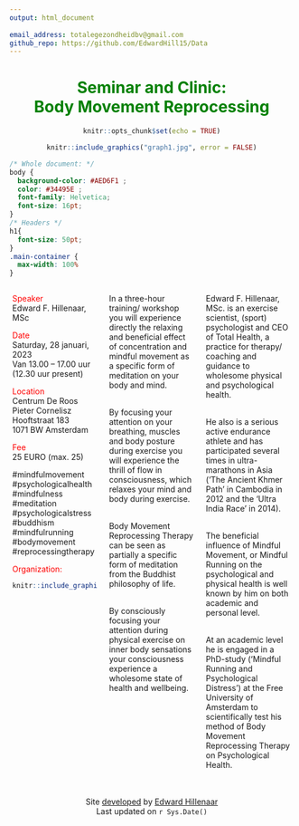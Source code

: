 ```yaml
---
output: html_document
  
email_address: totalegezondheidbv@gmail.com
github_repo: https://github.com/EdwardHill15/Data
---
```

<center>
<h1><span style="color:green">Seminar and Clinic:<br>Body Movement Reprocessing</span></h1>

```r
knitr::opts_chunk$set(echo = TRUE)

```


```r
knitr::include_graphics("graph1.jpg", error = FALSE)

```

</center>

```css
/* Whole document: */
body {
  background-color: #AED6F1 ;
  color: #34495E ;
  font-family: Helvetica;
  font-size: 16pt;
}
/* Headers */
h1{
  font-size: 50pt;
}
.main-container {
  max-width: 100%
}

```

:::: {style="display: flex;"}
::: {.column width="1%"}

:::

::: {.column width="30%"}

<!-- <h2><span style="color:green">Body Movement Reprocessing<br>and Stress</span></h2> -->

<!-- ```{r message=FALSE, echo=FALSE} -->
<!-- knitr::include_graphics("graph1.jpg", error = FALSE) -->
<!-- ``` -->


<span style="color:red">Speaker</span><br>
Edward F. Hillenaar, MSc

<span style="color:red">Date</span><br>
Saturday, 28 januari, 2023<br>
Van 13.00 – 17.00 uur<br>
(12.30 uur present)<br>

<span style="color:red">Location</span><br>
Centrum De Roos<br>
Pieter Cornelisz Hooftstraat 183<br>
1071 BW Amsterdam<br>

<span style="color:red">Fee</span><br>
25 EURO (max. 25)<br>

#mindfulmovement<br>
#psychologicalhealth<br>
#mindfulness<br>
#meditation<br>
#psychologicalstress<br>
#buddhism<br>
#mindfulrunning<br>
#bodymovement<br>
#reprocessingtherapy<br>

<span style="color:red">Organization:</span>

```r
knitr::include_graphics("logo_th.jpg", error = FALSE)
```

:::

::: {.column width="4%"}

<!-- ... and this is the middle column (separate space) -->

:::

::: {.column width="30%"}

In a three-hour training/ workshop you will experience directly the relaxing and beneficial effect of concentration and mindful movement as a specific form of meditation on your body and mind.<br><br>

By focusing your attention on your breathing, muscles and body posture during exercise you will experience the thrill of flow in consciousness, which relaxes your mind and body during exercise.<br><br>

Body Movement Reprocessing Therapy can be seen as partially a specific form of meditation from the Buddhist philosophy of life.<br><br>

By consciously focusing your attention during physical exercise on inner body sensations your consciousness experience a wholesome state of health and wellbeing.

:::

::: {.column width="4%"}

:::

::: {.column width="30%"}

Edward F. Hillenaar, MSc. is an exercise scientist, (sport) psychologist and CEO of Total Health, a practice for therapy/ coaching and guidance to wholesome physical and psychological health.<br><br>

He also is a serious active endurance athlete and has participated several times in ultra-marathons in Asia ('The Ancient Khmer Path' in Cambodia in 2012 and the 'Ultra India Race' in 2014).<br><br>

The beneficial influence of Mindful Movement, or Mindful Running on the psychological and physical health is well known by him on both academic and personal  level.<br><br>

At an academic level he is engaged in a PhD-study (‘Mindful Running and Psychological Distress’) at the Free University of Amsterdam to scientifically test his  method of Body Movement Reprocessing Therapy on Psychological Health.

:::

::: {.column width="1%"}

:::

::::
<br>
<br>
<center>
Site [developed](`r rmarkdown::metadata$github_repo`) by [Edward Hillenaar](mailto: `r rmarkdown::metadata$email_address`)<br>Last updated on `r Sys.Date()`
</center>

